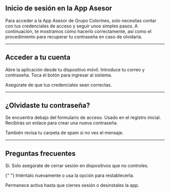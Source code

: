 ## Inicio de sesión en la App Asesor

Para acceder a la App Asesor de Grupo Colorines, solo necesitas contar con tus credenciales de acceso y seguir unos simples pasos. A continuación, te mostramos cómo hacerlo correctamente, así como el procedimiento para recuperar tu contraseña en caso de olvidarla.

---

## Acceder a tu cuenta

<Steps>
  <Step title="Abre la App">
    Abre la aplicación desde tu dispositivo móvil.
  </Step>
  <Step title="Ingresa tus datos">Introduce tu correo y contraseña.</Step>
  <Step title="Presiona 'Iniciar sesión'">
    Toca el botón para ingresar al sistema.
  </Step>
</Steps>

<Note>Asegúrate de que tus credenciales sean correctas.</Note>

---

## ¿Olvidaste tu contraseña?

<Steps>
  <Step title="Haz clic en '¿Olvidaste tu contraseña?'">
    Se encuentra debajo del formulario de acceso.
  </Step>
  <Step title="Introduce tu correo electrónico">
    Usado en el registro inicial.
  </Step>
  <Step title="Verifica tu bandeja de entrada">
    Recibirás un enlace para crear una nueva contraseña.
  </Step>
</Steps>

<Info>También revisa tu carpeta de spam si no ves el mensaje.</Info>

---

## Preguntas frecuentes

<AccordionGroup type="multiple">
  <Accordion title="¿Puedo usar la app en varios dispositivos?">
    Sí. Solo asegúrate de cerrar sesión en dispositivos que no controles.
  </Accordion>

{" "}
<Accordion title="¿Qué pasa si ingreso mal mi contraseña?">
  Inténtalo nuevamente o usa la opción para restablecerla.
</Accordion>

  <Accordion title="¿Cuánto dura una sesión iniciada?">
    Permanece activa hasta que cierres sesión o desinstales la app.
  </Accordion>
</AccordionGroup>
